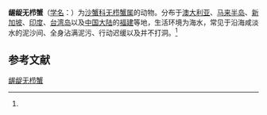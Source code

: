 {{Speciesbox
| name = 龌龊无栉蟹
| status = 
| status_system = 
| image = 
| genus = Leipocten
| species = sordidulum
| authority = (Kemp, 1915)<ref name='id11957'>{{cite web| url =http://www.bioinfo.cn/db05/BjdwSpecies.php?action=view&id=11957| title =龌龊无栉蟹| work =《中国动物物种编目数据库》| publisher =中国科学院微生物研究所| author =中国科学院动物研究所| accessdate =2009-04-28| deadurl =yes| archiveurl =https://web.archive.org/web/20131203122335/http://www.bioinfo.cn/db05/BjdwSpecies.php?action=view| archivedate =2013-12-03}}</ref>
}}

'''龌龊无栉蟹'''（[[学名|学名]]：{{lang|la|''Leipocten sordidulum''}}）为[[沙蟹科|沙蟹科]][[无栉蟹属|无栉蟹属]]的动物。分布于[[澳大利亚|澳大利亚]]、[[马来半岛|马来半岛]]、[[新加坡|新加坡]]、[[印度|印度]]、[[台湾岛|台湾岛]]以及[[中国大陆|中国大陆]]的[[福建|福建]]等地，生活环境为海水，常见于沿海咸淡水的泥沙间、全身沾满泥污、行动迟缓以及并不打洞。<ref name='id11957'/>

== 参考文献 ==
{{reflist}}

{{Wikispecies|Leipocten sordidulum}}
{{Taxonbar|from=Q11180450}}

[[Category:无栉蟹属|龌龊无栉蟹]]


{{螃蟹小作品}}